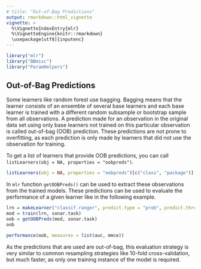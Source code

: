 ```yaml
---
# title: "Out-of-Bag Predictions"
output: rmarkdown::html_vignette
vignette: >
  %\VignetteIndexEntry{mlr}
  %\VignetteEngine{knitr::rmarkdown}
  \usepackage[utf8]{inputenc}
---
```


```r
library("mlr")
library("BBmisc")
library("ParamHelpers")
```

## Out-of-Bag Predictions

Some learners like random forest use bagging. Bagging means that the learner consists of an ensemble of several base learners and each base learner is trained with a different random subsample or bootstrap sample from all observations. 
A prediction made for an observation in the original data set using only base learners not trained on this particular observation is called out-of-bag (OOB) prediction. These predictions are not prone to overfitting, as each prediction is only made by learners that did not use the observation for training.

To get a list of learners that provide OOB predictions, you can call
`listLearners(obj = NA, properties = "oobpreds")`.

```r
listLearners(obj = NA, properties = "oobpreds")[c("class", "package")]
```

In `mlr` function `getOOBPreds()` can be used to extract these observations from the trained models.
These predictions can be used to evaluate the performance of a given learner like in the following example.

```r
lrn = makeLearner("classif.ranger", predict.type = "prob", predict.threshold = 0.6)
mod = train(lrn, sonar.task)
oob = getOOBPreds(mod, sonar.task)
oob

performance(oob, measures = list(auc, mmce))
```

As the predictions that are used are out-of-bag, this evaluation strategy is very similar to common resampling strategies like 10-fold cross-validation, but much faster, as only one training instance of the model is required.
